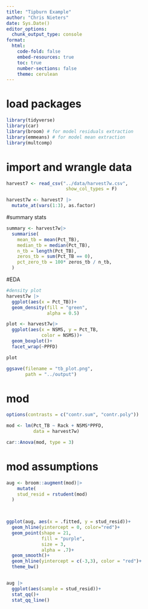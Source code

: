 ```yaml
---
title: "Tipburn Example"
author: "Chris Nieters"
date: Sys.Date()
editor_options:
  chunk_output_type: console
format:
  html:
    code-fold: false
    embed-resources: true
    toc: true
    number-sections: false
    theme: cerulean
---
```

# load packages
```r

library(tidyverse)
library(car)
library(broom) # for model residuals extraction
library(emmeans) # for model mean extraction
library(multcomp)

```
# import and wrangle data
```r

harvest7 <- read_csv("../data/harvest7w.csv",
                      show_col_types = F)

harvest7w <- harvest7 |>
  mutate_at(vars(1:3), as.factor)

```

#summary stats
```r

summary <- harvest7w|>
  summarise(
    mean_tb = mean(Pct_TB),
    median_tb = median(Pct_TB),
    n_tb = length(Pct_TB),
    zeros_tb = sum(Pct_TB == 0),
    pct_zero_tb = 100* zeros_tb / n_tb,
  )

```


#EDA
```r

#density plot
harvest7w |>
  ggplot(aes(x = Pct_TB))+
  geom_density(fill = "green",
               alpha = 0.5)

plot <- harvest7w|>
  ggplot(aes(x = NSMS, y = Pct_TB,
             color = NSMS))+
  geom_boxplot()+
  facet_wrap(~PPFD)

plot

ggsave(filename = "tb_plot.png",
       path = "../output")

```

# mod
```r

options(contrasts = c("contr.sum", "contr.poly"))

mod <- lm(Pct_TB ~ Rack + NSMS*PPFD,
          data = harvest7w)

car::Anova(mod, type = 3)

```

# mod assumptions
```r


aug <- broom::augment(mod)|>
    mutate(
    stud_resid = rstudent(mod)
  )


  
ggplot(aug, aes(x = .fitted, y = stud_resid))+
  geom_hline(yintercept = 0, color="red")+
  geom_point(shape = 21,
             fill = "purple", 
             size = 3,
             alpha = .7)+
  geom_smooth()+
  geom_hline(yintercept = c(-3,3), color = "red")+
  theme_bw()


aug |>
  ggplot(aes(sample = stud_resid))+
  stat_qq()+
  stat_qq_line()



```

